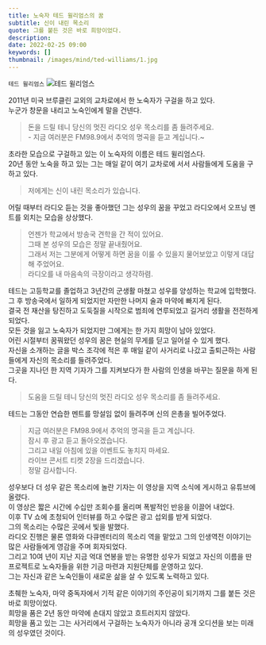 ```yaml
---
title: 노숙자 테드 윌리엄스의 꿈
subtitle: 신이 내린 목소리
quote: 그를 붙든 것은 바로 희망이었다.
description: 
date: 2022-02-25 09:00
keywords: []
thumbnail: /images/mind/ted-williams/1.jpg
---
```


`테드 윌리엄스`
![테드 윌리엄스](/images/mind/ted-williams/1.jpg)

2011년 미국 브루클린 교외의 교차로에서 한 노숙자가 구걸을 하고 있다.  
누군가 창문을 내리고 노숙인에게 말을 건넨다.

> 돈을 드릴 테니 당신의 멋진 라디오 성우 목소리를 좀 들려주세요.  
> \- 지금 여러분은 FM98.9에서 추억의 명곡을 듣고 계십니다.~

초라한 모습으로 구걸하고 있는 이 노숙자의 이름은 테드 윌리엄스다.  
20년 동안 노숙을 하고 있는 그는 매일 같이 여기 교차로에 서서 사람들에게 도움을 구하고 있다.

> 저에게는 신이 내린 목소리가 있습니다.

어릴 때부터 라디오 듣는 것을 좋아했던 그는 성우의 꿈을 꾸었고 라디오에서 오프닝 멘트를 외치는 모습을 상상했다.

> 언젠가 학교에서 방송국 견학을 간 적이 있어요.  
> 그때 본 성우의 모습은 정말 끝내줬어요.  
> 그래서 저는 그분에게 어떻게 하면 꿈을 이룰 수 있을지 물어보았고 이렇게 대답해 주었어요.  
> 라디오를 내 마음속의 극장이라고 생각하렴.

테드는 고등학교를 졸업하고 3년간의 군생활 마쳤고 성우를 양성하는 학교에 입학했다.  
그 후 방송국에서 일하게 되었지만 자만한 나머지 술과 마약에 빠지게 된다.  
결국 전 재산을 탕진하고 도둑질을 시작으로 범죄에 연루되었고 길거리 생활을 전전하게 되었다.  
모든 것을 잃고 노숙자가 되었지만 그에게는 한 가지 희망이 남아 있었다.  
어린 시절부터 꿈꿔왔던 성우의 꿈은 현실의 무게를 딛고 일어설 수 있게 했다.  
자신을 소개하는 글을 박스 조각에 적은 후 매일 같이 사거리로 나갔고 출퇴근하는 사람들에게 자신의 목소리를 들려주었다.  
그곳을 지나던 한 지역 기자가 그를 지켜보다가 한 사람의 인생을 바꾸는 질문을 하게 된다.

> 도움을 드릴 테니 당신의 멋진 라디오 성우 목소리를 좀 들려주세요.

테드는 그동안 연습한 멘트를 망설임 없이 들려주며 신의 은총을 빌어주었다.

> 지금 여러분은 FM98.9에서 추억의 명곡을 듣고 계십니다.  
> 잠시 후 광고 듣고 돌아오겠습니다.  
> 그리고 내일 아침에 있을 이벤트도 놓치지 마세요.  
> 라이브 콘서트 티켓 2장을 드리겠습니다.  
> 정말 감사합니다.

성우보다 더 성우 같은 목소리에 놀란 기자는 이 영상을 지역 소식에 게시하고 유튜브에 올렸다.  
이 영상은 짧은 시간에 수십만 조회수를 올리며 폭발적인 반응을 이끌어 내었다.  
이후 TV 쇼에 초청되어 인터뷰를 하고 수많은 광고 섭외를 받게 되었다.  
그의 목소리는 수많은 곳에서 빛을 발했다.  
라디오 진행은 물론 영화와 다큐멘터리의 목소리 역을 맡았고 그의 인생역전 이야기는 많은 사람들에게 영감을 주며 회자되었다.  
그리고 10여 년이 지난 지금 억대 연봉을 받는 유명한 성우가 되었고 자신의 이름을 딴 프로젝트로 노숙자들을 위한 기금 마련과 지원단체를 운영하고 있다.  
그는 자신과 같은 노숙인들이 새로운 삶을 살 수 있도록 노력하고 있다.

초췌한 노숙자, 마약 중독자에서 기적 같은 이야기의 주인공이 되기까지 그를 붙든 것은 바로 희망이었다.  
희망을 품은 2년 동안 마약에 손대지 않았고 흐트러지지 않았다.  
희망을 품고 있는 그는 사거리에서 구걸하는 노숙자가 아니라 공개 오디션을 보는 미래의 성우였던 것이다.